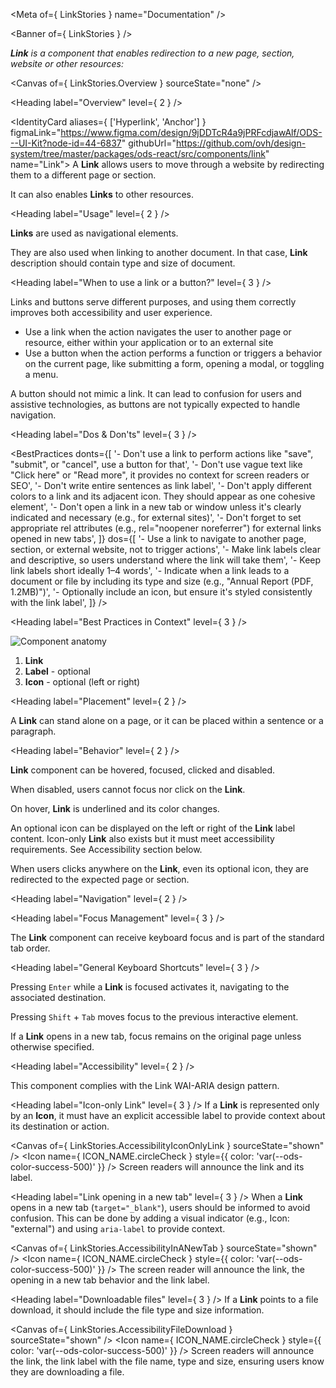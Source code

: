 
<Meta of={ LinkStories } name="Documentation" />

<Banner of={ LinkStories } />

_**Link** is a component that enables redirection to a new page, section, website or other resources:_

<Canvas of={ LinkStories.Overview } sourceState="none" />

<Heading label="Overview" level={ 2 } />

<IdentityCard aliases={ ['Hyperlink', 'Anchor'] }
              figmaLink="https://www.figma.com/design/9jDDTcR4a9jPRFcdjawAlf/ODS---UI-Kit?node-id=44-6837"
              githubUrl="https://github.com/ovh/design-system/tree/master/packages/ods-react/src/components/link"
              name="Link">
  A **Link** allows users to move through a website by redirecting them to a different page or section.

  It can also enables **Links** to other resources.
</IdentityCard>

<Heading label="Usage" level={ 2 } />

**Links** are used as navigational elements.

They are also used when linking to another document. In that case, **Link** description should contain type and size of document.

<Heading label="When to use a link or a button?" level={ 3 } />

Links and buttons serve different purposes, and using them correctly improves both accessibility and user experience.

* Use a link when the action navigates the user to another page or resource, either within your application or to an external site
* Use a button when the action performs a function or triggers a behavior on the current page, like submitting a form, opening a modal, or toggling a menu.

A button should not mimic a link. It can lead to confusion for users and assistive technologies, as buttons are not typically expected to handle navigation.

<Heading label="Dos & Don'ts" level={ 3 } />

<BestPractices
  donts={[
    '- Don\'t use a link to perform actions like "save", "submit", or "cancel", use a button for that',
    '- Don\'t use vague text like "Click here" or "Read more", it provides no context for screen readers or SEO',
    '- Don\'t write entire sentences as link label',
    '- Don\'t apply different colors to a link and its adjacent icon. They should appear as one cohesive element',
    '- Don\'t open a link in a new tab or window unless it\'s clearly indicated and necessary (e.g., for external sites)',
    '- Don\'t forget to set appropriate rel attributes (e.g., rel="noopener noreferrer") for external links opened in new tabs',
  ]}
  dos={[
    '- Use a link to navigate to another page, section, or external website, not to trigger actions',
    '- Make link labels clear and descriptive, so users understand where the link will take them',
    '- Keep link labels short ideally 1–4 words',
    '- Indicate when a link leads to a document or file by including its type and size (e.g., "Annual Report (PDF, 1.2MB)")',
    '- Optionally include an icon, but ensure it\'s styled consistently with the link label',
  ]}
/>

<Heading label="Best Practices in Context" level={ 3 } />

![Component anatomy](components/link/anatomy.png "Component anatomy")

1. **Link**
2. **Label** - optional
3. **Icon** - optional (left or right)

<Heading label="Placement" level={ 2 } />

A **Link** can stand alone on a page, or it can be placed within a sentence or a paragraph.

<Heading label="Behavior" level={ 2 } />

**Link** component can be hovered, focused, clicked and disabled.

When disabled, users cannot focus nor click on the **Link**.

On hover, **Link** is underlined and its color changes.

An optional icon can be displayed on the left or right of the **Link** label content. Icon-only **Link** also exists but it must meet accessibility requirements. See Accessibility section below.

When users clicks anywhere on the **Link**, even its optional icon, they are redirected to the expected page or section.

<Heading label="Navigation" level={ 2 } />

<Heading label="Focus Management" level={ 3 } />

The **Link** component can receive keyboard focus and is part of the standard tab order.

<Heading label="General Keyboard Shortcuts" level={ 3 } />

Pressing `Enter` while a **Link** is focused activates it, navigating to the associated destination.

Pressing `Shift` + `Tab` moves focus to the previous interactive element.

If a **Link** opens in a new tab, focus remains on the original page unless otherwise specified.

<Heading label="Accessibility" level={ 2 } />

This component complies with the <ExternalLink href="https://www.w3.org/WAI/ARIA/apg/patterns/link/">Link WAI-ARIA design pattern</ExternalLink>.

<Heading label="Icon-only Link" level={ 3 } />
If a **Link** is represented only by an **Icon**, it must have an explicit accessible label to provide context about its destination or action.

<Canvas of={ LinkStories.AccessibilityIconOnlyLink } sourceState="shown" />
<Icon name={ ICON_NAME.circleCheck }
      style={{ color: 'var(--ods-color-success-500)' }} /> Screen readers will announce the link and its label.

<Heading label="Link opening in a new tab" level={ 3 } />
When a **Link** opens in a new tab (`target="_blank"`), users should be informed to avoid confusion. This can be done by adding a visual indicator (e.g., Icon: "external") and using `aria-label` to provide context.

<Canvas of={ LinkStories.AccessibilityInANewTab } sourceState="shown" />
<Icon name={ ICON_NAME.circleCheck }
      style={{ color: 'var(--ods-color-success-500)' }} /> The screen reader will announce the link, the opening in a new tab behavior and the link label.

<Heading label="Downloadable files" level={ 3 } />
If a **Link** points to a file download, it should include the file type and size information.

<Canvas of={ LinkStories.AccessibilityFileDownload } sourceState="shown" />
<Icon name={ ICON_NAME.circleCheck }
      style={{ color: 'var(--ods-color-success-500)' }} /> Screen readers will announce the link, the link label with the file name, type and size, ensuring users know they are downloading a file.
